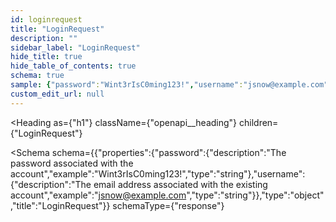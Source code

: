 ```yaml
---
id: loginrequest
title: "LoginRequest"
description: ""
sidebar_label: "LoginRequest"
hide_title: true
hide_table_of_contents: true
schema: true
sample: {"password":"Wint3rIsC0ming123!","username":"jsnow@example.com"}
custom_edit_url: null
---
```



<Heading
  as={"h1"}
  className={"openapi__heading"}
  children={"LoginRequest"}
>
</Heading>





<Schema
  schema={{"properties":{"password":{"description":"The password associated with the account","example":"Wint3rIsC0ming123!","type":"string"},"username":{"description":"The email address associated with the existing account","example":"jsnow@example.com","type":"string"}},"type":"object","title":"LoginRequest"}}
  schemaType={"response"}
>

</Schema>
